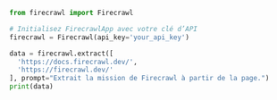 ```python Python
from firecrawl import Firecrawl

# Initialisez FirecrawlApp avec votre clé d’API
firecrawl = Firecrawl(api_key='your_api_key')

data = firecrawl.extract([
  'https://docs.firecrawl.dev/',
  'https://firecrawl.dev/'
], prompt="Extrait la mission de Firecrawl à partir de la page.")
print(data)
```
